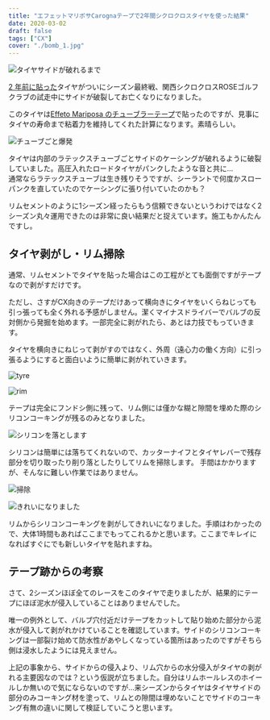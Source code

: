 ```yaml
---
title: "エフェットマリポサCarognaテープで2年間シクロクロスタイヤを使った結果"
date: 2020-03-02
draft: false
tags: ["CX"]
cover: "./bomb_1.jpg"
---
```


![タイヤサイドが破れるまで](./bomb_1.jpg)

[2 年前に貼った](/post/2018/07/cxtublar/)タイヤがついにシーズン最終戦、関西シクロクロスROSEゴルフクラブの試走中にサイドが破裂してお亡くなりになりました。

このタイヤは[Effeto Mariposa のチューブラーテープ](https://amzn.to/2TsLgLL)で貼ったのですが、見事にタイヤの寿命まで粘着力を維持してくれた計算になります。素晴らしい。

![チューブごと爆発](./bomb_2.jpg)

タイヤは内部のラテックスチューブごとサイドのケーシングが破れるように破裂していました。高圧入れたロードタイヤがパンクしたような音と共に…  
通常ならラテックスチューブは生き残りそうですが、シーラントで何度かスローパンクを直していたのでケーシングに張り付いていたのかも？

リムセメントのように1シーズン経ったらもう信頼できないというわけではなく2シーズン丸々運用できたのは非常に良い結果だと捉えています。施工もかんたんですし。

<Amzn asin="B0168TBGR2">

## タイヤ剥がし・リム掃除

通常、リムセメントでタイヤを貼った場合はこの工程がとても面倒ですがテープなので剥がすだけです。

ただし、さすがCX向きのテープだけあって横向きにタイヤをいくらねじっても引っ張っても全く外れる予感がしません。潔くマイナスドライバーでバルブの反対側から発掘を始めます。一部完全に剥がれたら、あとは力技でもっていきます。

タイヤを横向きにねじって剥がすのではなく、外周（遠心力の働く方向）に引っ張るようにすると面白いように簡単に剥がれていきます。

![tyre](./oldtape.jpg)

![rim](./rim_silicone.jpg)

テープは完全にフンドシ側に残って、リム側には僅かな糊と隙間を埋めた際のシリコンコーキングが残るのみとなりました。

![シリコンを落とします](./lever_remove.jpg)

シリコンは簡単には落ちてくれないので、カッターナイフとタイヤレバーで残存部分を切り取ったり削り落としたりしてリムを掃除します。
手間はかかりますが、そんなに難しい作業ではありません。

![掃除](./silicone_dust.jpg)

![きれいになりました](./removed.jpg)

リムからシリコンコーキングを剥がしてきれいになりました。手順はわかったので、大体1時間もあればここまでもってこれるかと思います。ここまでキレイになればすぐにでも新しいタイヤを貼れますね。

## テープ跡からの考察

さて、2シーズンほぼ全てのレースをこのタイヤで走りましたが、結果的にテープにほぼ泥水が侵入していることはありませんでした。

唯一の例外として、バルブ穴付近だけテープをカットして貼り始めた部分から泥水が侵入して剥がれかけていることを確認しています。サイドのシリコンコーキングは一部裂け始めて防水性があやしくなっている箇所はあったのですがそちら側は浸水したようには見えません。

上記の事象から、サイドからの侵入より、リム穴からの水分侵入がタイヤの剥がれる主要因なのでは？という仮説が立ちました。自分はリムホールレスのホイールしか無いので気にならないのですが…来シーズンからタイヤはタイヤサイドの部分のみコーキング材を塗って、リムとの隙間は埋めないことでサイドのコーキング有無の違いに関して検証していこうと思います。

<Amzn asin="B0168TBGR2">
